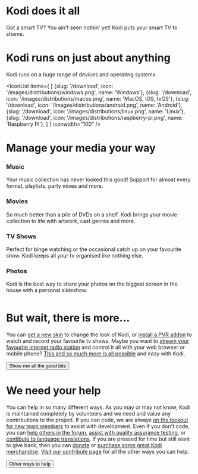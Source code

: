 
<div style={{ marginTop: "-150px", overflow: "hidden", maxHeight: "540px", marginRight: "-55px", marginLeft: "-55px" }}>
  <img alt="" src="/images/heroes/addons.jpg" />
</div>

# Kodi does it all

Got a smart TV? You ain't seen nothin’ yet! Kodi puts your smart TV to shame.

#  Kodi runs on just about anything

Kodi runs on a huge range of devices and operating systems.

<IconList
  items={
    [
      {slug: '/download', icon: '/images/distributions/windows.png', name: 'Windows'},
      {slug: '/download', icon: '/images/distributions/macos.png', name: 'MacOS, iOS, tvOS'},
      {slug: '/download', icon: '/images/distributions/android.png', name: 'Android'},
      {slug: '/download', icon: '/images/distributions/linux.png', name: 'Linux'},
      {slug: '/download', icon: '/images/distributions/raspberry-pi.png', name: 'Raspberry Pi'},
    ]
  }
  iconwidth="100"
/>

# Manage your media your way

<div style="padding-bottom: 10px">
<Gallery hasGutter>
  <GalleryItem>
    <h3>Music</h3>
    Your music collection has never looked this good! Support for almost every format, playlists, party mixes and more.
  </GalleryItem>
  <GalleryItem>
    <h3>Movies</h3>
    So much better than a pile of DVDs on a shelf. Kodi brings your movie collection to life with artwork, cast genres and more.
  </GalleryItem>
  <GalleryItem>
    <h3>TV Shows</h3>
    Perfect for binge watching or the occasional catch up on your favourite show. Kodi keeps all your tv organised like nothing else.
  </GalleryItem>
  <GalleryItem>
    <h3>Photos</h3>
    Kodi is the best way to share your photos on the biggest screen in the house with a personal slideshow.
  </GalleryItem>
</Gallery>
</div>

#  But wait, there is more...

You can [get a new skin](/addons/category/skins) to change the look of Kodi, or [install a PVR addon](/addons/category/pvr-clients) to watch and record your favourite tv shows. Maybe you want to [stream your favourite internet radio station](/addons/category/music-addons) and control it all with your web browser or mobile phone? [This and so much more is all possible](/addons) and easy with Kodi.

<Button variant="link" component="a" href="/about" isLarge>Show me all the good bits <ArrowRightIcon/></Button>

# We need your help

You can help in so many different ways. As you may or may not know, Kodi is maintained completely by volunteers and we need and value any contributions to the project. If you can code, we are always [on the lookout for new team members](/contribute/developers) to assist with development. Even if you don't code, you can [help others in the forum](https://forum.kodi.tv/), [assist with quality assurance testing](https://kodi.wiki/view/HOW-TO:Help_with_quality_assurance_testing), or [contibute to language translations](https://kodi.wiki/view/Translation_System). If you are pressed for time but still want to give back, then you can [donate](/donate) or [purchase some great Kodi merchandise](/store). [Visit our contribute page](/contribute) for all the other ways you can help.

<Button variant="link" component="a" href="/contribute" isLarge>Other ways to help <ArrowRightIcon/></Button>
